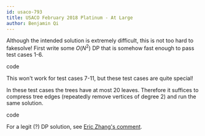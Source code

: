 ```yaml
---
id: usaco-793
title: USACO February 2018 Platinum - At Large
author: Benjamin Qi
---
```


Although the intended solution is extremely difficult, this is not too hard to fakesolve! First write some $O(N^2)$ DP that is somehow fast enough to pass test cases 1-6. 


<Spoiler title="Code">

<IncompleteSection>

code

</IncompleteSection>

</Spoiler>

This won't work for test cases 7-11, but these test cases are quite special! 

<Spoiler title="How So?">

In these test cases the trees have at most 20 leaves. Therefore it suffices to compress tree edges (repeatedly remove vertices of degree 2) and run the same solution. 

<IncompleteSection>

code

</IncompleteSection>

</Spoiler>

For a legit (?) DP solution, see [Eric Zhang's comment](https://codeforces.com/blog/entry/57170?#comment-410179).
